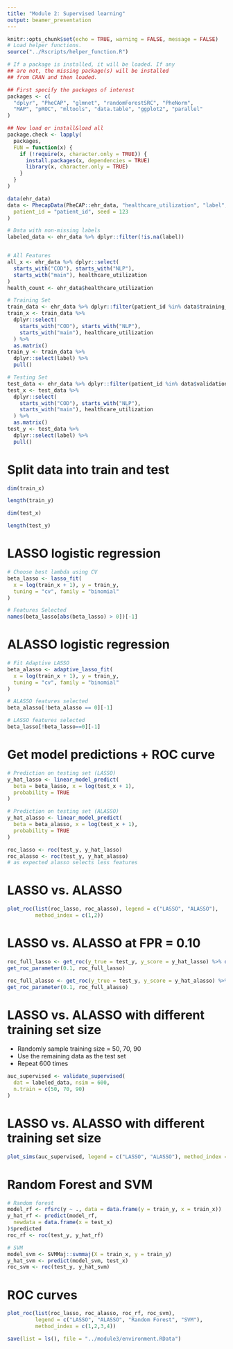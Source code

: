 ```yaml
---
title: "Module 2: Supervised learning"
output: beamer_presentation
---
```



```r
knitr::opts_chunk$set(echo = TRUE, warning = FALSE, message = FALSE)
# Load helper functions.
source("../Rscripts/helper_function.R")
```

```r
# If a package is installed, it will be loaded. If any
## are not, the missing package(s) will be installed
## from CRAN and then loaded.

## First specify the packages of interest
packages <- c(
  "dplyr", "PheCAP", "glmnet", "randomForestSRC", "PheNorm",
  "MAP", "pROC", "mltools", "data.table", "ggplot2", "parallel"
)

## Now load or install&load all
package.check <- lapply(
  packages,
  FUN = function(x) {
    if (!require(x, character.only = TRUE)) {
      install.packages(x, dependencies = TRUE)
      library(x, character.only = TRUE)
    }
  }
)
```


```r
data(ehr_data)
data <- PhecapData(PheCAP::ehr_data, "healthcare_utilization", "label", 75,
  patient_id = "patient_id", seed = 123
)

# Data with non-missing labels
labeled_data <- ehr_data %>% dplyr::filter(!is.na(label))


# All Features
all_x <- ehr_data %>% dplyr::select(
  starts_with("COD"), starts_with("NLP"),
  starts_with("main"), healthcare_utilization
)
health_count <- ehr_data$healthcare_utilization

# Training Set
train_data <- ehr_data %>% dplyr::filter(patient_id %in% data$training_set)
train_x <- train_data %>%
  dplyr::select(
    starts_with("COD"), starts_with("NLP"),
    starts_with("main"), healthcare_utilization
  ) %>%
  as.matrix()
train_y <- train_data %>%
  dplyr::select(label) %>%
  pull()

# Testing Set
test_data <- ehr_data %>% dplyr::filter(patient_id %in% data$validation_set)
test_x <- test_data %>%
  dplyr::select(
    starts_with("COD"), starts_with("NLP"),
    starts_with("main"), healthcare_utilization
  ) %>%
  as.matrix()
test_y <- test_data %>%
  dplyr::select(label) %>%
  pull()
```


# Split data into train and test 

```r
dim(train_x)
```

```r
length(train_y)
```


```r
dim(test_x)
```

```r
length(test_y)
```

# LASSO logistic regression

```r
# Choose best lambda using CV
beta_lasso <- lasso_fit(
  x = log(train_x + 1), y = train_y,
  tuning = "cv", family = "binomial"
)
```

\tiny
```r
# Features Selected
names(beta_lasso[abs(beta_lasso) > 0])[-1]
```

# ALASSO logistic regression
\tiny
```r
# Fit Adaptive LASSO
beta_alasso <- adaptive_lasso_fit(
  x = log(train_x + 1), y = train_y,
  tuning = "cv", family = "binomial"
)
```


```r
# ALASSO features selected 
beta_alasso[!beta_alasso == 0][-1]
```

```r
# LASSO features selected
beta_lasso[!beta_lasso==0][-1]
```

# Get model predictions + ROC curve

```r
# Prediction on testing set (LASSO)
y_hat_lasso <- linear_model_predict(
  beta = beta_lasso, x = log(test_x + 1),
  probability = TRUE
)
```

```r
# Prediction on testing set (ALASSO)
y_hat_alasso <- linear_model_predict(
  beta = beta_alasso, x = log(test_x + 1),
  probability = TRUE
)
```

```r
roc_lasso <- roc(test_y, y_hat_lasso)
roc_alasso <- roc(test_y, y_hat_alasso)
# as expected alasso selects less features
```


# LASSO vs. ALASSO

```r
plot_roc(list(roc_lasso, roc_alasso), legend = c("LASSO", "ALASSO"),
         method_index = c(1,2))
```

# LASSO vs. ALASSO at FPR = 0.10

\tiny
```r
roc_full_lasso <- get_roc(y_true = test_y, y_score = y_hat_lasso) %>% data.frame()
get_roc_parameter(0.1, roc_full_lasso)
```

```r
roc_full_alasso <- get_roc(y_true = test_y, y_score = y_hat_alasso) %>% data.frame()
get_roc_parameter(0.1, roc_full_alasso)
```
# LASSO vs. ALASSO with different training set size
- Randomly sample training size = 50, 70, 90
- Use the remaining data as the test set 
- Repeat 600 times

```r
auc_supervised <- validate_supervised(
  dat = labeled_data, nsim = 600,
  n.train = c(50, 70, 90)
)
```

# LASSO vs. ALASSO with different training set size

```r
plot_sims(auc_supervised, legend = c("LASSO", "ALASSO"), method_index = c(1,2))
```

# Random Forest and SVM

\tiny
```r
# Random forest
model_rf <- rfsrc(y ~ ., data = data.frame(y = train_y, x = train_x))
y_hat_rf <- predict(model_rf,
  newdata = data.frame(x = test_x)
)$predicted
roc_rf <- roc(test_y, y_hat_rf)
```

```r
# SVM
model_svm <- SVMMaj::svmmaj(X = train_x, y = train_y)
y_hat_svm <- predict(model_svm, test_x)
roc_svm <- roc(test_y, y_hat_svm)
```

# ROC curves

```r
plot_roc(list(roc_lasso, roc_alasso, roc_rf, roc_svm), 
         legend = c("LASSO", "ALASSO", "Random Forest", "SVM"),
         method_index = c(1,2,3,4))
```

```r
save(list = ls(), file = "../module3/environment.RData")
```